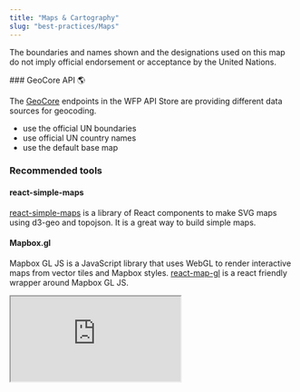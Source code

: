 ```yaml
---
title: "Maps & Cartography"
slug: "best-practices/Maps"
---
```


<Callout title="This page is currently a draft. Please help us by contributing to it." kind="warning">

The boundaries and names shown and the designations used on this map do not imply official endorsement or acceptance by the United Nations.

</Callout>
### GeoCore API 🌎

The [GeoCore](https://catalog.efs.wfp.org/store/apis/info) endpoints in the WFP API Store are providing different data sources for
geocoding.

<DoUse title="Make sure your map follows these rules">

- use the official UN boundaries
- use official UN country names
- use the default base map

</DoUse>

### Recommended tools

#### react-simple-maps

[react-simple-maps](https://www.react-simple-maps.io/) is a library of React components to make SVG maps using d3-geo and topojson. It is a great way to build simple maps.

#### Mapbox.gl

Mapbox GL JS is a JavaScript library that uses WebGL to render
interactive maps from vector tiles and Mapbox styles. [react-map-gl](https://github.com/uber/react-map-gl)
is a react friendly wrapper around Mapbox GL JS.

<iframe
  src="https://codesandbox.io/embed/mapbox-un-base-map-from-archgis-custom-q3g4k?fontsize=14&hidenavigation=1&view=preview"
  title="@esri/react-arcgis example"
  allow="geolocation; microphone; camera; midi; vr; accelerometer; gyroscope; payment; ambient-light-sensor; encrypted-media; usb"
  style={{
    width: "100%",
    height: "500px",
    border: "0",
    borderRadius: "4px",
    overflow: "hidden",
  }}
  sandbox="allow-modals allow-forms allow-popups allow-scripts allow-same-origin"
/>

#### ArcGIS API for JavaScript

The ArcGIS API for JavaScript is another way to embed maps in web
applications. It is especially useful for more complex maps where the
app needs to access ArchGIS functions, like editing the map.

<iframe
  src="https://codesandbox.io/embed/esrireact-arcgis-example-8ytym?fontsize=14&hidenavigation=1&view=preview"
  title="@esri/react-arcgis example"
  allow="geolocation; microphone; camera; midi; vr; accelerometer; gyroscope; payment; ambient-light-sensor; encrypted-media; usb"
  style={{
    width: "100%",
    height: "500px",
    border: "0",
    borderRadius: "4px",
    overflow: "hidden",
  }}
  sandbox="allow-modals allow-forms allow-popups allow-scripts allow-same-origin"
/>

### Reference

- [OCHA Guidelines on maps](https://brand.unocha.org/d/xEPytAUjC3sH/maps)
